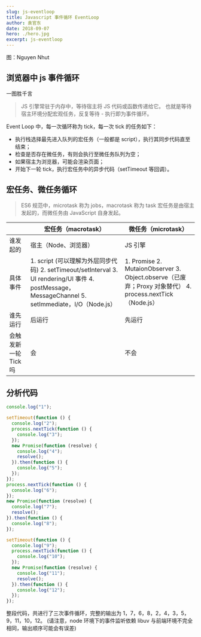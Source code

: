 ```yaml
---
slug: js-eventloop
title: Javascript 事件循环 EventLoop
author: 袁官东
date: 2018-09-07
hero: ./hero.jpg
excerpt: js-eventloop
---
```


<div className={"img-desc"}>图：Nguyen Nhut</div>


## 浏览器中 js 事件循环

一图胜千言

<div className="art-container">
  <Draw name="eventloop" />
</div>

> JS 引擎常驻于内存中，等待宿主将 JS 代码或函数传递给它。
> 也就是等待宿主环境分配宏观任务，反复等待 - 执行即为事件循环。

Event Loop 中，每一次循环称为 tick，每一次 tick 的任务如下：

- 执行栈选择最先进入队列的宏任务（一般都是 script），执行其同步代码直至结束；
- 检查是否存在微任务，有则会执行至微任务队列为空；
- 如果宿主为浏览器，可能会渲染页面；
- 开始下一轮 tick，执行宏任务中的异步代码（setTimeout 等回调）。

## 宏任务、微任务循环

> ES6 规范中，microtask 称为 jobs，macrotask 称为 task
> 宏任务是由宿主发起的，而微任务由 JavaScript 自身发起。

|                      | 宏任务（macrotask）                                                                                                                                 | 微任务（microtask）                                                                                      |
| -------------------- | --------------------------------------------------------------------------------------------------------------------------------------------------- | -------------------------------------------------------------------------------------------------------- |
| 谁发起的             | 宿主（Node、浏览器）                                                                                                                                | JS 引擎                                                                                                  |
| 具体事件             | 1. script (可以理解为外层同步代码) 2. setTimeout/setInterval 3. UI rendering/UI 事件 4. postMessage，MessageChannel 5. setImmediate，I/O（Node.js） | 1. Promise 2. MutaionObserver 3. Object.observe（已废弃；Proxy 对象替代） 4. process.nextTick（Node.js） |
| 谁先运行             | 后运行                                                                                                                                              | 先运行                                                                                                   |
| 会触发新一轮 Tick 吗 | 会                                                                                                                                                  | 不会                                                                                                     |

<div className="art-container">
  <Draw name="eventloop1" />
</div>

## 分析代码

```js
console.log("1");

setTimeout(function () {
  console.log("2");
  process.nextTick(function () {
    console.log("3");
  });
  new Promise(function (resolve) {
    console.log("4");
    resolve();
  }).then(function () {
    console.log("5");
  });
});
process.nextTick(function () {
  console.log("6");
});
new Promise(function (resolve) {
  console.log("7");
  resolve();
}).then(function () {
  console.log("8");
});

setTimeout(function () {
  console.log("9");
  process.nextTick(function () {
    console.log("10");
  });
  new Promise(function (resolve) {
    console.log("11");
    resolve();
  }).then(function () {
    console.log("12");
  });
});
```

整段代码，共进行了三次事件循环，完整的输出为 1，7，6，8，2，4，3，5，9，11，10，12。 (请注意，node 环境下的事件监听依赖 libuv 与前端环境不完全相同，输出顺序可能会有误差)
